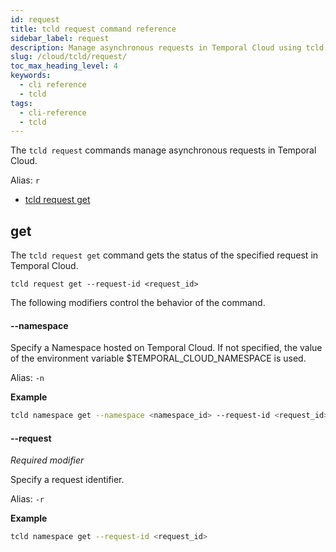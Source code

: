 ```yaml
---
id: request
title: tcld request command reference
sidebar_label: request
description: Manage asynchronous requests in Temporal Cloud using tcld request commands. Use "get" to check request status with modifiers for Namespace or request ID for tailored control.
slug: /cloud/tcld/request/
toc_max_heading_level: 4
keywords:
  - cli reference
  - tcld
tags:
  - cli-reference
  - tcld
---
```


The `tcld request` commands manage asynchronous requests in Temporal Cloud.

Alias: `r`

- [tcld request get](#get)

## get

The `tcld request get` command gets the status of the specified request in Temporal Cloud.

`tcld request get --request-id <request_id>`

The following modifiers control the behavior of the command.

#### --namespace

Specify a Namespace hosted on Temporal Cloud. If not specified, the value of the environment variable $TEMPORAL_CLOUD_NAMESPACE is used.

Alias: `-n`

**Example**

```bash
tcld namespace get --namespace <namespace_id> --request-id <request_id>
```

#### --request

_Required modifier_

Specify a request identifier.

Alias: `-r`

**Example**

```bash
tcld namespace get --request-id <request_id>
```
